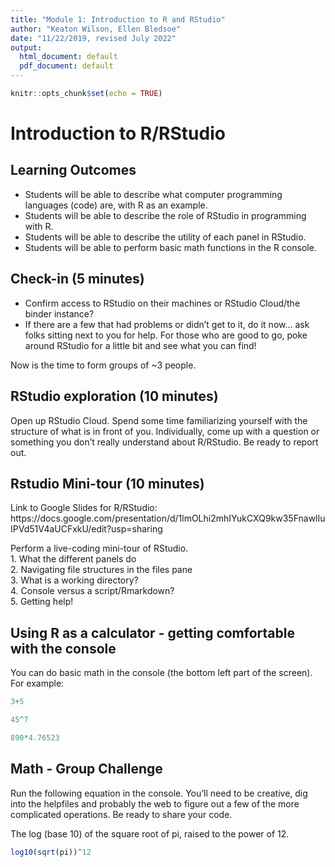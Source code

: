 ```yaml
---
title: "Module 1: Introduction to R and RStudio"
author: "Keaton Wilson, Ellen Bledsoe"
date: "11/22/2019, revised July 2022"
output:
  html_document: default
  pdf_document: default
---
```


```r
knitr::opts_chunk$set(echo = TRUE)
```

# Introduction to R/RStudio  

## Learning Outcomes
* Students will be able to describe what computer programming languages (code) are,
with R as an example.
* Students will be able to describe the role of RStudio in programming with R.
* Students will be able to describe the utility of each panel in RStudio.  
* Students will be able to perform basic math functions in the R console.


## Check-in (5 minutes)
* Confirm access to RStudio on their machines or RStudio Cloud/the binder instance?
* If there are a few that had problems or didn't get to it, do it now... ask 
folks sitting next to you for help. For those who are good to go, poke around
RStudio for a little bit and see what you can find!  

Now is the time to form groups of ~3 people.

## RStudio exploration (10 minutes)

Open up RStudio Cloud. Spend some time familiarizing
yourself with the structure of what is in front of you. Individually, come up with
a question or something you don't really understand about R/RStudio. Be ready to report out.  

## Rstudio Mini-tour (10 minutes)  

Link to Google Slides for R/RStudio:
https://docs.google.com/presentation/d/1lmOLhi2mhIYukCXQ9kw35FnawlIuIPVd51V4aUCFxkU/edit?usp=sharing

Perform a live-coding mini-tour of RStudio.   
1. What the different panels do  
2. Navigating file structures in the files pane  
3. What is a working directory?  
4. Console versus a script/Rmarkdown?  
5. Getting help!  

## Using R as a calculator - getting comfortable with the console  
You can do basic math in the console (the bottom left part of the screen). For example: 
```r
3+5

45^7

890*4.76523
```

## Math - Group Challenge  
Run the following equation in the console. You'll need to be creative, dig into the helpfiles and probably the web to figure out a few of the more complicated operations.  Be ready to share your code.  

The log (base 10) of the square root of pi, raised to the power of 12. 

```r
log10(sqrt(pi))^12
```

